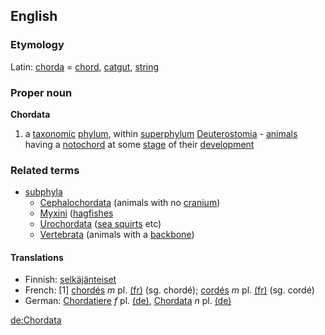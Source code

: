 ==English==
===Etymology===
Latin: [[chorda]] = [[chord]], [[catgut]], [[string]] 
===Proper noun===
{{wikipedia}}
'''Chordata'''
#a [[taxonomic]] [[phylum]], within [[superphylum]] [[Deuterostomia]] - [[animal]]s having a [[notochord]] at some [[stage]] of their [[development]]
===Related terms===
{{wikispecies}}
*[[subphyla]]
**[[Cephalochordata]] (animals with no [[cranium]])
**[[Myxini]] ([[hagfish]]es
**[[Urochordata]] ([[sea squirt]]s etc)
**[[Vertebrata]] (animals with a [[backbone]])

====Translations====
*Finnish: [[selkäjänteiset]]
*French: [1] [[chordés]] ''m'' pl. [[:fr:chordés|(fr)]] (sg. chordé); [[cordés]] ''m'' pl. [[:fr:cordés|(fr)]] (sg. cordé)
*German: [[Chordatiere]] ''f'' pl. [[:de:Chordatiere|(de)]], [[Chordata]] ''n'' pl. [[:de:Chordata|(de)]] 

[[de:Chordata]]